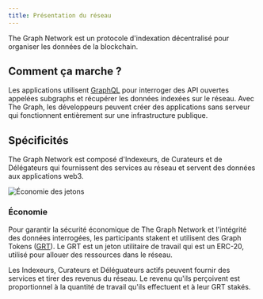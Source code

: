 ```yaml
---
title: Présentation du réseau
---
```


The Graph Network est un protocole d'indexation décentralisé pour organiser les données de la blockchain.

## Comment ça marche ?

Les applications utilisent [GraphQL](/querying/graphql-api/) pour interroger des API ouvertes appelées subgraphs et récupérer les données indexées sur le réseau. Avec The Graph, les développeurs peuvent créer des applications sans serveur qui fonctionnent entièrement sur une infrastructure publique.

## Spécificités⁠

The Graph Network est composé d'Indexeurs, de Curateurs et de Délégateurs qui fournissent des services au réseau et servent des données aux applications web3.

![Économie des jetons](/img/Network-roles@2x.png)

### Économie

Pour garantir la sécurité économique de The Graph Network et l'intégrité des données interrogées, les participants stakent et utilisent des Graph Tokens ([GRT](/tokenomics)). Le GRT est un jeton utilitaire de travail qui est un ERC-20, utilisé pour allouer des ressources dans le réseau.

Les Indexeurs, Curateurs et Déléguateurs actifs peuvent fournir des services et tirer des revenus du réseau. Le revenu qu'ils perçoivent est proportionnel à la quantité de travail qu'ils effectuent et à leur GRT stakés.
